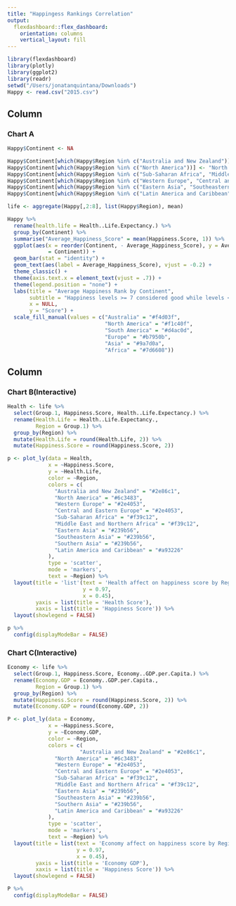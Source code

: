 ```yaml
---
title: "Happingess Rankings Correlation"
output: 
  flexdashboard::flex_dashboard:
    orientation: columns
    vertical_layout: fill
---
```


```r
library(flexdashboard)
library(plotly)
library(ggplot2)
library(readr)
setwd("/Users/jonatanquintana/Downloads")
Happy <- read.csv("2015.csv")
```

Column {data-width=600}
-----------------------------------------------------------------------

### Chart A

```r
Happy$Continent <- NA

Happy$Continent[which(Happy$Region %in% c("Australia and New Zealand"))] <- "Australia"
Happy$Continent[which(Happy$Region %in% c("North America"))] <- "North America"
Happy$Continent[which(Happy$Region %in% c("Sub-Saharan Africa", "Middle East and Northern Africa"))] <- "Africa"
Happy$Continent[which(Happy$Region %in% c("Western Europe", "Central and Eastern Europe"))] <- "Europe"
Happy$Continent[which(Happy$Region %in% c("Eastern Asia", "Southeastern Asia", "Southern Asia"))] <- "Asia"
Happy$Continent[which(Happy$Region %in% c("Latin America and Caribbean"))] <- "South America"

life <- aggregate(Happy[,2:8], list(Happy$Region), mean)

Happy %>% 
  rename(health.life = Health..Life.Expectancy.) %>% 
  group_by(Continent) %>% 
  summarise("Average_Happiness_Score" = mean(Happiness.Score, 1)) %>% 
  ggplot(aes(x = reorder(Continent, - Average_Happiness_Score), y = Average_Happiness_Score, fill
             = Continent)) + 
  geom_bar(stat = "identity") + 
  geom_text(aes(label = Average_Happiness_Score), vjust = -0.2) +
  theme_classic() +
  theme(axis.text.x = element_text(vjust = .7)) + 
  theme(legend.position = "none") + 
  labs(title = "Average Happiness Rank by Continent",
       subtitle = "Happiness levels >= 7 considered good while levels <= 5 \n considered unhappy",
       x = NULL,
       y = "Score") + 
  scale_fill_manual(values = c("Australia" = "#f4d03f",
                               "North America" = "#f1c40f",
                               "South America" = "#d4ac0d",
                               "Europe" = "#b7950b",
                               "Asia" = "#9a7d0a",
                               "Africa" = "#7d6608"))
```

Column {data-width=400}
-----------------------------------------------------------------------

### Chart B(Interactive)

```r
Health <- life %>% 
  select(Group.1, Happiness.Score, Health..Life.Expectancy.) %>% 
  rename(Health.Life = Health..Life.Expectancy.,
         Region = Group.1) %>% 
  group_by(Region) %>% 
  mutate(Health.Life = round(Health.Life, 2)) %>% 
  mutate(Happiness.Score = round(Happiness.Score, 2))

p <- plot_ly(data = Health,
             x = ~Happiness.Score,
             y = ~Health.Life,
             color = ~Region,
             colors = c(
               "Australia and New Zealand" = "#2e86c1",
               "North America" = "#6c3483",
               "Western Europe" = "#2e4053",
               "Central and Eastern Europe" = "#2e4053",
               "Sub-Saharan Africa" = "#f39c12",
               "Middle East and Northern Africa" = "#f39c12",
               "Eastern Asia" = "#239b56", 
               "Southeastern Asia" = "#239b56",
               "Southern Asia" = "#239b56", 
               "Latin America and Caribbean" = "#a93226"
             ),
             type = 'scatter',
             mode = 'markers',
             text = ~Region) %>% 
  layout(title = 'list'(text = 'Health affect on happiness score by Region',
                        y = 0.97,
                        x = 0.45),
         yaxis = list(title = 'Health Score'),
         xaxis = list(title = 'Happiness Score')) %>% 
  layout(showlegend = FALSE)

p %>%
  config(displayModeBar = FALSE)
```

### Chart C(Interactive)

```r
Economy <- life %>% 
  select(Group.1, Happiness.Score, Economy..GDP.per.Capita.) %>% 
  rename(Economy.GDP = Economy..GDP.per.Capita.,
         Region = Group.1) %>% 
  group_by(Region) %>% 
  mutate(Happiness.Score = round(Happiness.Score, 2)) %>% 
  mutate(Economy.GDP = round(Economy.GDP, 2))

P <- plot_ly(data = Economy,
             x = ~Happiness.Score,
             y = ~Economy.GDP,
             color = ~Region,
             colors = c(
                       "Australia and New Zealand" = "#2e86c1",
               "North America" = "#6c3483",
               "Western Europe" = "#2e4053",
               "Central and Eastern Europe" = "#2e4053",
               "Sub-Saharan Africa" = "#f39c12",
               "Middle East and Northern Africa" = "#f39c12",
               "Eastern Asia" = "#239b56", 
               "Southeastern Asia" = "#239b56",
               "Southern Asia" = "#239b56", 
               "Latin America and Caribbean" = "#a93226"
             ),
             type = 'scatter',
             mode = 'markers',
             text = ~Region) %>% 
  layout(title = list(text = 'Economy affect on happiness score by Region',
                      y = 0.97,
                      x = 0.45),
         yaxis = list(title = 'Economy GDP'),
         xaxis = list(title = 'Happiness Score')) %>% 
  layout(showlegend = FALSE)

P %>% 
  config(displayModeBar = FALSE)
```

